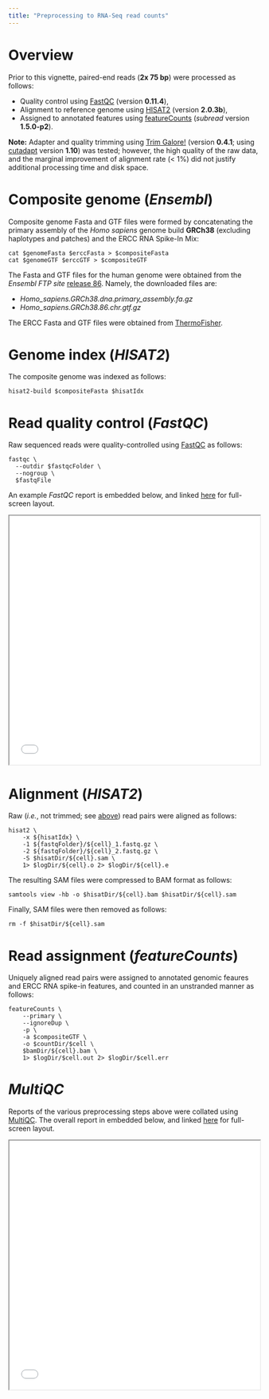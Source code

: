 ```yaml
---
title: "Preprocessing to RNA-Seq read counts"
---
```


# Overview {#Overview}

Prior to this vignette, paired-end reads (**2x 75 bp**) were processed as
follows:

* Quality control using
  [FastQC](http://www.bioinformatics.babraham.ac.uk/projects/fastqc)
  (version **0.11.4**),
* Alignment to reference genome using
  [HISAT2](https://ccb.jhu.edu/software/hisat2) (version **2.0.3b**),
* Assigned to annotated features using
  [featureCounts](http://bioinf.wehi.edu.au/featureCounts)
  (*subread* version **1.5.0-p2**).

**Note:**
Adapter and quality trimming using
[Trim Galore!](http://www.bioinformatics.babraham.ac.uk/projects/trim_galore)
(version **0.4.1**; using [cutadapt](https://pypi.python.org/pypi/cutadapt)
version **1.10**) was tested;
however, the high quality of the raw data, and the marginal improvement of
alignment rate (< 1%) did not justify additional processing time and disk space.

# Composite genome (*Ensembl*)

Composite genome Fasta and GTF files were formed by concatenating the
primary assembly of the *Homo sapiens* genome build **GRCh38**
(excluding haplotypes and patches) and the ERCC RNA Spike-In Mix:

```
cat $genomeFasta $erccFasta > $compositeFasta
cat $genomeGTF $erccGTF > $compositeGTF
```

The Fasta and GTF files for the human genome were obtained from the
*Ensembl FTP site* [release 86](ftp://ftp.ensembl.org/pub//release-86).
Namely, the downloaded files are:

* *Homo_sapiens.GRCh38.dna.primary_assembly.fa.gz*
* *Homo_sapiens.GRCh38.86.chr.gtf.gz*

The ERCC Fasta and GTF files were obtained from
[ThermoFisher](https://www.thermofisher.com/order/catalog/product/4456739).

# Genome index (*HISAT2*)

The composite genome was indexed as follows:

```
hisat2-build $compositeFasta $hisatIdx
```

# Read quality control (*FastQC*)

Raw sequenced reads were quality-controlled using
[FastQC](#http://www.bioinformatics.babraham.ac.uk/projects/fastqc/)
as follows:

```
fastqc \
  --outdir $fastqcFolder \
  --nogroup \
  $fastqFile
```

An example *FastQC* report is embedded below, and
linked [here](fastqc/WTCHG_305265_201231_2_fastqc.html) for full-screen layout.

<iframe height="500" width="100%"
src="fastqc/WTCHG_305265_201231_2_fastqc.html"></iframe>

# Alignment (*HISAT2*)

Raw (*i.e.*, not trimmed; see [above](#Overview)) read pairs were aligned as
follows:

```
hisat2 \
    -x ${hisatIdx} \
    -1 ${fastqFolder}/${cell}_1.fastq.gz \
    -2 ${fastqFolder}/${cell}_2.fastq.gz \
    -S $hisatDir/${cell}.sam \
    1> $logDir/${cell}.o 2> $logDir/${cell}.e
```

The resulting SAM files were compressed to BAM format as follows:

```
samtools view -hb -o $hisatDir/${cell}.bam $hisatDir/${cell}.sam
```

Finally, SAM files were then removed as follows:

```
rm -f $hisatDir/${cell}.sam
```

# Read assignment (*featureCounts*) {#featureCounts}

Uniquely aligned read pairs were assigned to annotated genomic feaures and
ERCC RNA spike-in features, and counted in an unstranded manner as follows:

```
featureCounts \
    --primary \
    --ignoreDup \
    -p \
    -a $compositeGTF \
    -o $countDir/$cell \
    $bamDir/${cell}.bam \
    1> $logDir/$cell.out 2> $logDir/$cell.err
```

# *MultiQC*

Reports of the various preprocessing steps above were collated using [MultiQC](http://multiqc.info). The overall report in embedded below, and
linked [here](MultiQC/final_pipeline.html) for full-screen layout.

<iframe height="500" width="100%" src="MultiQC/final_pipeline.html"></iframe>
